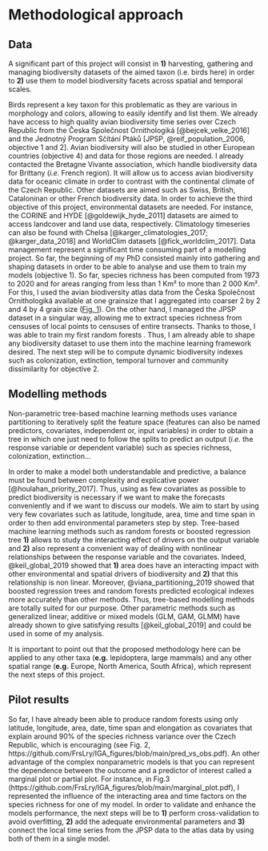 
# Methodological approach {#method}

## Data

A significant part of this project will consist in **1)** harvesting, gathering and managing biodiversity
datasets of the aimed taxon (i.e. birds here) in order to **2)** use them to model biodiversity facets
across spatial and temporal scales.

Birds represent a key taxon for this problematic as they are various in morphology and colors,
allowing to easily identify and list them. We already have access to high quality avian biodiversity
time series over Czech Republic from the Česka Společnost Ornithologiká [@bejcek_velke_2016]
and the Jednotný Program Sčítání Ptáků [JPSP, @reif_population_2006, objective 1 and 2]. Avian biodiversity
will also be studied in other European countries (objective 4) and data for those regions are needed. I
already contacted the Bretagne Vivante association, which handle biodiversity data for Brittany
(*i.e.* French region). It will allow us to access avian biodiversity data for oceanic climate in order to
contrast with the continental climate of the Czech Republic. Other datasets are aimed such as Swiss,
British, Cataloninan or other French biodiversity data. In order to achieve the third objective of this
project, environmental datasets are needed. For instance, the CORINE and HYDE [@goldewijk_hyde_2011] datasets are aimed to access landcover and land use data, respectively. Climatology
timeseries can also be found with Chelsa [@karger_climatologies_2017; @karger_data_2018] and WorldClim
datasets [@fick_worldclim_2017].
Data management represent a significant time consuming part of a modelling project. So far, the
beginning of my PhD consisted mainly into gathering and shaping datasets in order to
be able to analyse and use them to train my models (objective 1). So far, species richness has been computed
from 1973 to 2020 and for areas ranging from less than 1 Km² to more than 2 000 Km². For this, I
used the avian biodiversity atlas data from the Česka Společnost Ornithologiká available at one grainsize
that I aggregated into coarser 2 by 2 and 4 by 4 grain size ([Fig. 1](https://github.com/FrsLry/IGA_figures/blob/main/maps_IGA.pdf)). On the other hand, I managed the
JPSP dataset in a singular way, allowing me to extract species richness from censuses of local points
to censuses of entire transects. Thanks to those, I was able to train my first random forests \textcolor{red}{(see Pilot
results part below)}. Thus, I am already able to shape any biodiversity dataset to use them into the
machine learning framework desired. The next step will be to compute dynamic biodiversity indexes
such as colonization, extinction, temporal turnover and community dissimilarity for objective 2.

## Modelling methods

Non-parametric tree-based machine learning methods uses variance partitioning to iteratively split
the feature space (features can also be named predictors, covariates, independent or, input variables)
in order to obtain a tree in which one just need to follow the splits to predict an output (*i.e.* the
response variable or dependent variable) such as species richness, colonization, extinction...

In order to make a model both understandable and predictive, a balance must be found between
complexity and explicative power [@houlahan_priority_2017]. Thus, using as few covariates as possible to
predict biodiversity is necessary if we want to make the forecasts conveniently and if we want to
discuss our models. We aim to start by using very few covariates such as latitude, longitude, area,
time and time span in order to then add environmental parameters step by step. Tree-based machine
learning methods such as random forests or boosted regression tree **1)** allows to study the interacting
effect of drivers on the output variable and **2)** also represent a convenient way of dealing with nonlinear
relationships between the response variable and the covariates. Indeed, @keil_global_2019
showed that **1)** area does have an interacting impact with other environmental and spatial drivers of
biodiversity and **2)** that this relationship is non linear. Moreover, @viana_partitioning_2019 showed that
boosted regression trees and random forests predicted ecological indexes more accurately than other
methods. Thus, tree-based modelling methods are totally suited for our purpose. Other parametric
methods such as generalized linear, additive or mixed models (GLM, GAM, GLMM) have already shown
to give satisfying results [@keil_global_2019] and could be used in some of my analysis.

It is important to point out that the proposed methodology here can be applied to any other taxa (**e.g.**
lepidoptera, large mammals) and any other spatial range (**e.g.** Europe, North America, South Africa),
which represent the next steps of this project.

## Pilot results

So far, I have already been able to produce random forests using only latitude, longitude, area, date, time span and elongation as covariates that explain around 90% of the species richness variance over
the Czech Republic, which is encouraging (see Fig. 2,
https://github.com/FrsLry/IGA_figures/blob/main/pred_vs_obs.pdf). An other advantage of the complex
nonparametric models is that you can represent the dependence between the outcome and a
predictor of interest called a marginal plot or partial plot. For instance, in Fig.3
(https://github.com/FrsLry/IGA_figures/blob/main/marginal_plot.pdf), I represented the influence of the
interacting area and time factors on the species richness for one of my model. In order to validate and
enhance the models performance, the next steps will be to **1)** perform cross-validation to avoid
overfitting, **2)** add the adequate environmental parameters and **3)** connect the local time series from
the JPSP data to the atlas data by using both of them in a single model.
